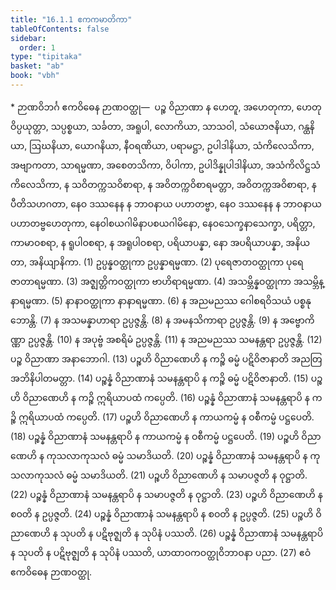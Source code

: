 ```yaml
---
title: "16.1.1 ဧကကမာတိကာ"
tableOfContents: false
sidebar:
  order: 1
type: "tipitaka"
basket: "ab"
book: "vbh"
---
```



<DynamicBreadcrumb />

<Paragraph type="center" book="vbh">
* ဉာဏဝိဘင်္ဂ
</Paragraph>



<Division number="751" book="vbh" e="ch" v="30" p="323">

<Paragraph number="2203" book="vbh">
ဧကဝိဓေန ဉာဏဝတ္ထု—  ပဉ္စ ဝိညာဏာ န ဟေတူ, အဟေတုကာ, ဟေတုဝိပ္ပယုတ္တာ, သပ္ပစ္စယာ, သင်္ခတာ, အရူပါ, လောကိယာ, သာသဝါ, သံယောဇနိယာ, ဂန္ထနိယာ, ဩဃနိယာ, ယောဂနိယာ, နီဝရဏိယာ, ပရာမဋ္ဌာ, ဥပါဒါနိယာ, သံကိလေသိကာ, အဗျာကတာ, သာရမ္မဏာ, အစေတသိကာ, ဝိပါကာ, ဥပါဒိန္နုပါဒါနိယာ, အသံကိလိဋ္ဌသံကိလေသိကာ, န သဝိတက္ကသဝိစာရာ, န အဝိတက္ကဝိစာရမတ္တာ, အဝိတက္ကအဝိစာရာ, န ပီတိသဟဂတာ, နေဝ ဒဿနေန န ဘာဝနာယ ပဟာတဗ္ဗာ, နေဝ ဒဿနေန န ဘာဝနာယ ပဟာတဗ္ဗဟေတုကာ, နေဝါစယဂါမိနာပစယဂါမိနော, နေဝသေက္ခနာသေက္ခာ, ပရိတ္တာ, ကာမာဝစရာ, န ရူပါဝစရာ, န အရူပါဝစရာ, ပရိယာပန္နာ, နော အပရိယာပန္နာ, အနိယတာ, အနိယျာနိကာ. (1)
</Paragraph>

<Paragraph number="2204" book="vbh">
ဥပ္ပန္နဝတ္ထုကာ ဥပ္ပန္နာရမ္မဏာ. (2)
</Paragraph>

<Paragraph number="2205" book="vbh">
ပုရေဇာတဝတ္ထုကာ ပုရေဇာတာရမ္မဏာ. (3)
</Paragraph>

<Paragraph number="2206" book="vbh">
အဇ္ဈတ္တိကဝတ္ထုကာ ဗာဟိရာရမ္မဏာ. (4)
</Paragraph>

<Paragraph number="2207" book="vbh">
အသမ္ဘိန္နဝတ္ထုကာ အသမ္ဘိန္နာရမ္မဏာ. (5)
</Paragraph>

<Paragraph number="2208" book="vbh">
နာနာဝတ္ထုကာ နာနာရမ္မဏာ. (6)
</Paragraph>

<Paragraph number="2209" book="vbh">
န အညမညဿ ဂေါစရဝိသယံ ပစ္စနုဘောန္တိ. (7)
</Paragraph>

<Paragraph number="2210" book="vbh">
န အသမန္နာဟာရာ ဥပ္ပဇ္ဇန္တိ. (8)
</Paragraph>

<Paragraph number="2211" book="vbh">
န အမနသိကာရာ ဥပ္ပဇ္ဇန္တိ. (9)
</Paragraph>

<Paragraph number="2212" book="vbh">
န အဗ္ဗောကိဏ္ဏာ ဥပ္ပဇ္ဇန္တိ. (10)
</Paragraph>

<Paragraph number="2213" book="vbh">
န အပုဗ္ဗံ အစရိမံ ဥပ္ပဇ္ဇန္တိ. (11)
</Paragraph>

<Paragraph number="2214" book="vbh">
န အညမညဿ သမနန္တရာ ဥပ္ပဇ္ဇန္တိ. (12)
</Paragraph>

<Paragraph number="2215" book="vbh">
ပဉ္စ ဝိညာဏာ အနာဘောဂါ. (13)
</Paragraph>

<Paragraph number="2216" book="vbh">
ပဉ္စဟိ ဝိညာဏေဟိ န ကဉ္စိ ဓမ္မံ ပဋိဝိဇာနာတိ အညတြ အဘိနိပါတမတ္တာ. (14)
</Paragraph>

<Paragraph number="2217" book="vbh">
ပဉ္စန္နံ ဝိညာဏာနံ သမနန္တရာပိ န ကဉ္စိ ဓမ္မံ ပဋိဝိဇာနာတိ. (15)
</Paragraph>

<Paragraph number="2218" book="vbh">
ပဉ္စဟိ ဝိညာဏေဟိ န ကဉ္စိ ဣရိယာပထံ ကပ္ပေတိ. (16)
</Paragraph>

<Paragraph number="2219" book="vbh">
ပဉ္စန္နံ ဝိညာဏာနံ သမနန္တရာပိ န ကဉ္စိ ဣရိယာပထံ ကပ္ပေတိ. (17)
</Paragraph>

<Paragraph number="2220" book="vbh">
ပဉ္စဟိ ဝိညာဏေဟိ န ကာယကမ္မံ န ဝစီကမ္မံ ပဋ္ဌပေတိ. (18)
</Paragraph>

<Paragraph number="2221" book="vbh">
ပဉ္စန္နံ ဝိညာဏာနံ သမနန္တရာပိ န ကာယကမ္မံ န ဝစီကမ္မံ ပဋ္ဌပေတိ. (19)
</Paragraph>

<Paragraph number="2222" book="vbh">
ပဉ္စဟိ ဝိညာဏေဟိ န ကုသလာကုသလံ ဓမ္မံ သမာဒိယတိ. (20)
</Paragraph>

<Paragraph number="2223" book="vbh">
ပဉ္စန္နံ ဝိညာဏာနံ သမနန္တရာပိ န ကုသလာကုသလံ ဓမ္မံ သမာဒိယတိ. (21)
</Paragraph>

<Paragraph number="2224" book="vbh">
ပဉ္စဟိ ဝိညာဏေဟိ န သမာပဇ္ဇတိ န ဝုဋ္ဌာတိ. (22)
</Paragraph>

<Paragraph number="2225" book="vbh">
ပဉ္စန္နံ ဝိညာဏာနံ သမနန္တရာပိ န သမာပဇ္ဇတိ န ဝုဋ္ဌာတိ. (23)
</Paragraph>

<Paragraph number="2226" book="vbh">
ပဉ္စဟိ ဝိညာဏေဟိ န စဝတိ န ဥပ္ပဇ္ဇတိ. (24)
</Paragraph>

<Paragraph number="2227" book="vbh">
ပဉ္စန္နံ ဝိညာဏာနံ သမနန္တရာပိ န စဝတိ န ဥပ္ပဇ္ဇတိ. (25)
</Paragraph>

<Paragraph number="2228" book="vbh">
ပဉ္စဟိ ဝိညာဏေဟိ န သုပတိ န ပဋိဗုဇ္ဈတိ န သုပိနံ ပဿတိ. (26)
</Paragraph>

<Paragraph number="2229" book="vbh">
ပဉ္စန္နံ ဝိညာဏာနံ သမနန္တရာပိ န သုပတိ န ပဋိဗုဇ္ဈတိ န သုပိနံ ပဿတိ, ယာထာဝကဝတ္ထုဝိဘာဝနာ ပညာ. (27)

</Paragraph>
</Division>

<Paragraph number="2230" type="center" book="vbh">
ဧဝံ ဧကဝိဓေန ဉာဏဝတ္ထု.
</Paragraph>